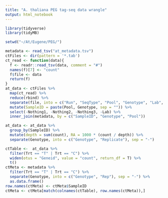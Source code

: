 ```yaml
---
title: "A. thaliana PEG tag-seq data wrangle"
output: html_notebook
---
```


```r
library(tidyverse)
library(tidyMB)
```

```r
setwd("~/At/Eugene/PEG/")
```

```r
metadata <- read_tsv("at_metadata.tsv")
ctFiles <- dir(pattern = '*.tab')
ct_read <- function(data){
  f <- readr::read_tsv(data, comment = "#")
  names(f)[7] <- "count"
  f$file <- data
  return(f)
}
at_data <- ctFiles %>% 
  map(ct_read) %>% 
  reduce(rbind) %>% 
  separate(file, into = c("Run", "SeqType", "Pool", "Genotype", "Lab", "Nothing1", "Nothing2", "Nothing3"), sep = "_") %>% 
  mutate(SampleID = paste(Pool, Genotype, sep = "")) %>% 
  select(-Nothing1, -Nothing2, -Nothing3, -Lab) %>% 
  inner_join(metadata, by = c("SampleID", "Genotype", "Pool"))
```

```r
at_data <- at_data %>% 
  group_by(SampleID) %>% 
  mutate(depth = sum(count), RA = 1000 * (count / depth)) %>% 
  separate(Genotype, into = c("Genotype", "Replicate"), sep = "-")
```

```r
ctTable <-  at_data %>% 
  filter(Trt == "T" | Trt == "C") %>% 
  widen(otus = "Geneid", value = "count", return_df = T) %>% 
  t()
ctMeta <- metadata %>% 
  filter(Trt == "T" | Trt == "C") %>% 
  separate(Genotype, into = c("Genotype", "Rep"), sep = "-") %>% 
  as.data.frame()
row.names(ctMeta) <- ctMeta$SampleID
ctMeta <- ctMeta[match(colnames(ctTable), row.names(ctMeta)),]
```

